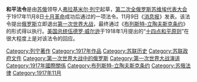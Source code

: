 {{Unreferenced|time=2020-10-28T09:35:27+00:00}}
'''和平法令'''是由[[苏俄|苏俄]]领导人[[弗拉基米尔·列宁|弗拉基米尔·列宁]]起草，[[第二次全俄罗斯苏维埃代表大会|第二次全俄罗斯苏维埃代表大会]]于1917年11月8日[[十月革命|十月革命]]成功后通过的一项法令。11月9日《[[消息报|消息报]]》发表。该法令提出[[俄罗斯|俄罗斯]]立即退出[[第一次世界大战|第一次世界大战]]，最终通过《[[布列斯特-立陶夫斯克条约|布列斯特-立陶夫斯克条约]]》的形式得以执行。[[美国总统|美国总统]][[伍德罗·威尔逊|伍德罗·威尔逊]]于1918年1月提出的“[[十四点和平原则|十四点和平原则]]”在很大程度上是对该法令的回应。

[[Category:列宁著作|Category:列宁著作]]
[[Category:1917年作品|Category:1917年作品]]
[[Category:苏联历史|Category:苏联历史]]
[[Category:苏联政府文件|Category:苏联政府文件]]
[[Category:第一次世界大战中的俄罗斯|Category:第一次世界大战中的俄罗斯]]
[[Category:第一次世界大战演讲|Category:第一次世界大战演讲]]
[[Category:1917年國際關係|Category:1917年國際關係]]
[[Category:布列斯特-立陶夫斯克条约|Category:布列斯特-立陶夫斯克条约]]
[[Category:苏俄法律|Category:苏俄法律]]
[[Category:1917年11月|Category:1917年11月]]